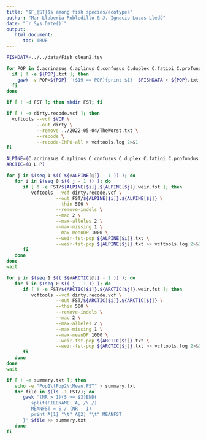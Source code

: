 ```yaml
---
title: "$F_{ST}$s among fish species/ecotypes"
author: "Mar Llaberia-Robledillo & J. Ignacio Lucas Lledó"
date: "`r Sys.Date()`"
output:
   html_document:
      toc: TRUE
---
```


```bash
FISHDATA=../../data/Fish_clean2.tsv

for POP in C.acrinasus C.aplinus C.confusus C.duplex C.fatioi C.profundus C.steinmanni D L P; do
  if [ ! -e ${POP}.txt ]; then
    gawk -v POP=${POP} '($19 == POP){print $1}' $FISHDATA > ${POP}.txt
  fi
done

if [ ! -d FST ]; then mkdir FST; fi

if [ ! -e dirty.recode.vcf ]; then
  vcftools --vcf $VCF \
           --out dirty \
           --remove ../2022-05-04/TheWorst.txt \
           --recode \
           --recode-INFO-all > vcftools.log 2>&1
fi

```


```bash
ALPINE=(C.acrinasus C.aplinus C.confusus C.duplex C.fatioi C.profundus C.steinmanni)
ARCTIC=(D L P)

for j in $(seq 1 $(( ${#ALPINE[@]} - 1 )) ); do
   for i in $(seq 0 $(( j - 1 )) ); do
      if [ ! -e FST/${ALPINE[$i]}.${ALPINE[$j]}.weir.fst ]; then
         vcftools --vcf dirty.recode.vcf \
                  --out FST/${ALPINE[$i]}.${ALPINE[$j]} \
                  --thin 500 \
                  --remove-indels \
                  --mac 2 \
                  --max-alleles 2 \
                  --max-missing 1 \
                  --max-meanDP 1000 \
                  --weir-fst-pop ${ALPINE[$i]}.txt \
                  --weir-fst-pop ${ALPINE[$j]}.txt >> vcftools.log 2>&1 &
      fi
   done
done
wait

for j in $(seq 1 $(( ${#ARCTIC[@]} - 1 )) ); do
   for i in $(seq 0 $(( j - 1 )) ); do
      if [ ! -e FST/${ARCTIC[$i]}.${ARCTIC[$j]}.weir.fst ]; then
         vcftools --vcf dirty.recode.vcf \
                  --out FST/${ARCTIC[$i]}.${ARCTIC[$j]} \
                  --thin 500 \
                  --remove-indels \
                  --mac 2 \
                  --max-alleles 2 \
                  --max-missing 1 \
                  --max-meanDP 1000 \
                  --weir-fst-pop ${ARCTIC[$i]}.txt \
                  --weir-fst-pop ${ARCTIC[$j]}.txt >> vcftools.log 2>&1 &
      fi
   done
done
wait

if [ ! -e summary.txt ]; then
   echo -e "Pop1\tPop2\tMean.FST" > summary.txt
   for file in $(ls -1 FST/); do
      gawk '(NR > 1){S += $3}END{
         split(FILENAME, A, /\./)
         MEANFST = S / (NR - 1)
         print A[1] "\t" A[2] "\t" MEANFST
      }' $file >> summary.txt
   done
fi
```

